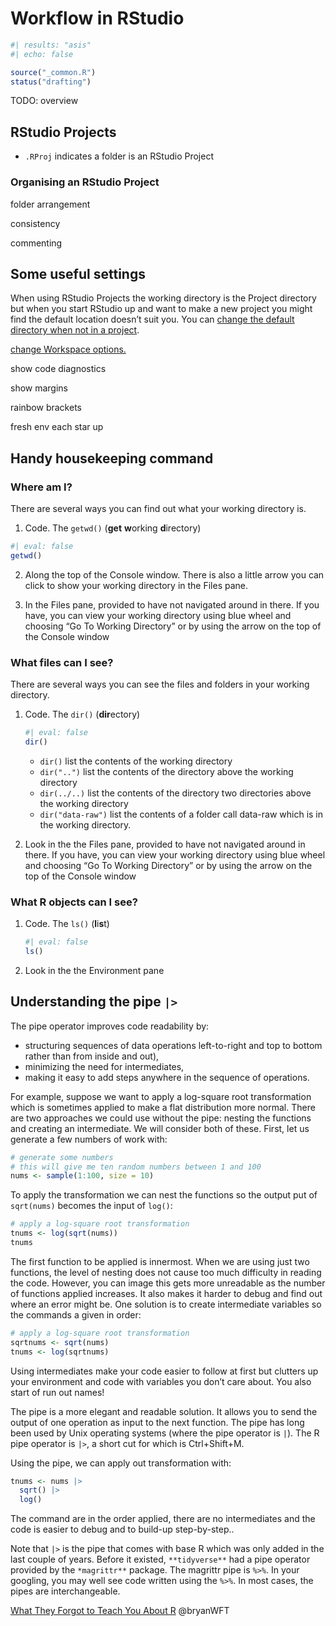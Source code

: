 # Workflow in RStudio

```r
#| results: "asis"
#| echo: false

source("_common.R")
status("drafting")
```

TODO: overview

## RStudio Projects

-   `.RProj` indicates a folder is an RStudio Project

### Organising an RStudio Project

folder arrangement

consistency

commenting

## Some useful settings

When using RStudio Projects the working directory is the Project directory but when you start RStudio up and want to make a new project you might find the default location doesn't suit you. You can [change the default directory when not in a project](https://3mmarand.github.io/comp4biosci/first_steps_rstudio.html#changing-some-defaults-to-make-life-easier).

[change Workspace options.](https://3mmarand.github.io/comp4biosci/first_steps_rstudio.html#changing-some-defaults-to-make-life-easier)

show code diagnostics

show margins

rainbow brackets

fresh env each star up

## Handy housekeeping command

### Where am I?

There are several ways you can find out what your working directory is.

1.  Code. The `getwd()` (**get** **w**orking **d**irectory)

```r
#| eval: false
getwd()
```

2.  Along the top of the Console window. There is also a little arrow you can click to show your working directory in the Files pane.

3.  In the Files pane, provided to have not navigated around in there. If you have, you can view your working directory using blue wheel and choosing "Go To Working Directory" or by using the arrow on the top of the Console window

### What files can I see?

There are several ways you can see the files and folders in your working directory.

1.  Code. The `dir()` (**dir**ectory)

    ```r
    #| eval: false
    dir()
    ```

    -   `dir()` list the contents of the working directory
    -   `dir("..")` list the contents of the directory above the working directory
    -   `dir(../..)` list the contents of the directory two directories above the working directory
    -   `dir("data-raw")` list the contents of a folder call data-raw which is in the working directory.

2.  Look in the the Files pane, provided to have not navigated around in there. If you have, you can view your working directory using blue wheel and choosing "Go To Working Directory" or by using the arrow on the top of the Console window

### What R objects can I see?

1.  Code. The `ls()` (**l**i**s**t)

    ```r
    #| eval: false
    ls()
    ```

2.  Look in the the Environment pane

## Understanding the pipe `|>`

The pipe operator improves code readability by:

-   structuring sequences of data operations left-to-right and top to bottom rather than from inside and out),
-   minimizing the need for intermediates,
-   making it easy to add steps anywhere in the sequence of operations.

For example, suppose we want to apply a log-square root transformation which is sometimes applied to make a flat distribution more normal. There are two approaches we could use without the pipe: nesting the functions and creating an intermediate. We will consider both of these. First, let us generate a few numbers of work with:

```r
# generate some numbers
# this will give me ten random numbers between 1 and 100
nums <- sample(1:100, size = 10)
```

To apply the transformation we can nest the functions so the output put of `sqrt(nums)` becomes the input of `log()`:

```r
# apply a log-square root transformation
tnums <- log(sqrt(nums))
tnums
```

The first function to be applied is innermost. When we are using just two functions, the level of nesting does not cause too much difficulty in reading the code. However, you can image this gets more unreadable as the number of functions applied increases. It also makes it harder to debug and find out where an error might be. One solution is to create intermediate variables so the commands a given in order:

```r
# apply a log-square root transformation
sqrtnums <- sqrt(nums)
tnums <- log(sqrtnums)
```

Using intermediates make your code easier to follow at first but clutters up your environment and code with variables you don't care about. You also start of run out names!

The pipe is a more elegant and readable solution. It allows you to send the output of one operation as input to the next function. The pipe has long been used by Unix operating systems (where the pipe operator is `|`). The R pipe operator is `|>`, a short cut for which is Ctrl+Shift+M.

Using the pipe, we can apply out transformation with:

```r
tnums <- nums |> 
  sqrt() |> 
  log()
```

The command are in the order applied, there are no intermediates and the code is easier to debug and to build-up step-by-step..

Note that `|>` is the pipe that comes with base R which was only added in the last couple of years. Before it existed, `**tidyverse**` had a pipe operator provided by the `*magrittr**` package. The magrittr pipe is `%>%`. In your googling, you may well see code written using the `%>%`. In most cases, the pipes are interchangeable.

[What They Forgot to Teach You About R](https://rstats.wtf/) @bryanWFT
